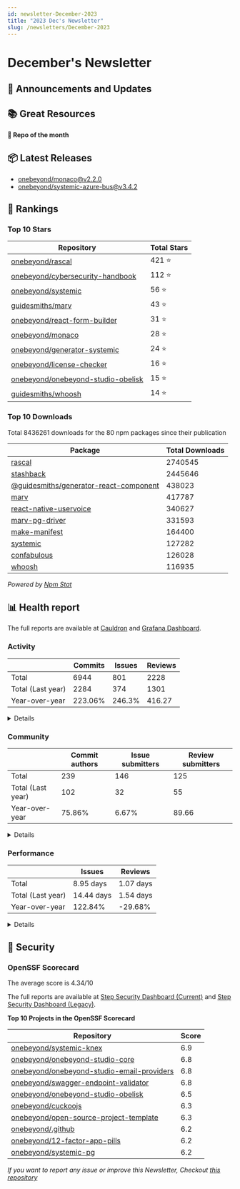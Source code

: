 ```yaml
---
id: newsletter-December-2023
title: "2023 Dec's Newsletter"
slug: /newsletters/December-2023
---
```


# December's Newsletter

## 📢 Announcements and Updates

<!--- @TODO: Manual addition --->

## 📚 Great Resources

<!--- @TODO: Manual addition --->

**👀 Repo of the month**

<!--- @TODO: Manual addition --->


## 📦 Latest Releases

- [onebeyond/monaco@v2.2.0](https://github.com/onebeyond/monaco/releases/tag/v2.2.0)
- [onebeyond/systemic-azure-bus@v3.4.2](https://github.com/onebeyond/systemic-azure-bus/releases/tag/v3.4.2)

## 🥇 Rankings

### Top 10 Stars

| Repository | Total Stars | 
| -- | -- |
| [onebeyond/rascal](https://github.com/onebeyond/rascal) | 421 ⭐️ |
| [onebeyond/cybersecurity-handbook](https://github.com/onebeyond/cybersecurity-handbook) | 112 ⭐️ |
| [onebeyond/systemic](https://github.com/onebeyond/systemic) | 56 ⭐️ |
| [guidesmiths/marv](https://github.com/guidesmiths/marv) | 43 ⭐️ |
| [onebeyond/react-form-builder](https://github.com/onebeyond/react-form-builder) | 31 ⭐️ |
| [onebeyond/monaco](https://github.com/onebeyond/monaco) | 28 ⭐️ |
| [onebeyond/generator-systemic](https://github.com/onebeyond/generator-systemic) | 24 ⭐️ |
| [onebeyond/license-checker](https://github.com/onebeyond/license-checker) | 16 ⭐️ |
| [onebeyond/onebeyond-studio-obelisk](https://github.com/onebeyond/onebeyond-studio-obelisk) | 15 ⭐️ |
| [guidesmiths/whoosh](https://github.com/guidesmiths/whoosh) | 14 ⭐️ |


### Top 10 Downloads

Total 8436261 downloads for the 80 npm packages since their publication

| Package | Total Downloads | 
| -- | -- |
| [rascal](https://www.npmjs.com/package/rascal) | 2740545 |
| [stashback](https://www.npmjs.com/package/stashback) | 2445646 |
| [@guidesmiths/generator-react-component](https://www.npmjs.com/package/@guidesmiths/generator-react-component) | 438023 |
| [marv](https://www.npmjs.com/package/marv) | 417787 |
| [react-native-uservoice](https://www.npmjs.com/package/react-native-uservoice) | 340627 |
| [marv-pg-driver](https://www.npmjs.com/package/marv-pg-driver) | 331593 |
| [make-manifest](https://www.npmjs.com/package/make-manifest) | 164400 |
| [systemic](https://www.npmjs.com/package/systemic) | 127282 |
| [confabulous](https://www.npmjs.com/package/confabulous) | 126028 |
| [whoosh](https://www.npmjs.com/package/whoosh) | 116935 |

_Powered by [Npm Stat](https://github.com/pvorb/npm-stat.com)_


## 📊 Health report

The full reports are available at [Cauldron](https://cauldron.io/project/7192) and [Grafana Dashboard](https://cauldron.io/project/7192/public-kibana).

### Activity

| | Commits | Issues |  Reviews | 
| -- | -- | -- | -- |
| Total | 6944 | 801 | 2228 |
| Total (Last year)	| 2284 | 374 | 1301 |
| Year-over-year | 223.06% | 246.3% | 416.27 |

<details>
    <summary>Details</summary>

- Commits: 454
- Lines/commit: 1297.20
- Lines/commit/file: 0.72
- Issues created: 103
- Issues closed: 50
- Issues open: 261
- Pull requests created: 296
- Pull requests closed: 290
- Pull requests open: 203

</details>


### Community

| | Commit authors | Issue submitters |  Review submitters | 
| -- | -- | -- | -- |
| Total | 239 | 146 | 125 |
| Total (Last year)	| 102 | 32 | 55 |
| Year-over-year | 75.86% | 6.67% | 89.66 |

<details>
    <summary>Details</summary>

**Active People**
- Git Authors: 43
- Issue Authors: 15
- PRs Submitters: 26

**Onboarding**
- Git Authors: 6
- Issue Authors: 6
- PRs Submitters: 4

</details>


### Performance


| | Issues | Reviews | 
| -- | -- | -- |
| Total | 8.95 days | 1.07 days |
| Total (Last year)	| 14.44 days | 1.54 days |
| Year-over-year | 122.84% | -29.68% |


<details>
    <summary>Details</summary>

**Issues**
- Time Open (average): 442.54 days
- Time Open (median): 279.04 days
- Open Issues: 261

**Reviews**
- Time Open (average): 475.5 days
- Time Open (median): 379.91 days
- Open Reviews: 203

</details>


## 🔐 Security

### OpenSSF Scorecard

The average score is 4.34/10

The full reports are available at [Step Security Dashboard (Current)](https://app.stepsecurity.io/github/app/onebeyond/onebeyond/repositories) and [Step Security Dashboard (Legacy)](https://app.stepsecurity.io/github/app/onebeyond/guidesmiths/repositories).


**Top 10 Projects in the OpenSSF Scorecard**


| Repository | Score |
| -- | -- |
| [onebeyond/systemic-knex](https://github.com/onebeyond/systemic-knex) | 6.9 |
| [onebeyond/onebeyond-studio-core](https://github.com/onebeyond/onebeyond-studio-core) | 6.8 |
| [onebeyond/onebeyond-studio-email-providers](https://github.com/onebeyond/onebeyond-studio-email-providers) | 6.8 |
| [onebeyond/swagger-endpoint-validator](https://github.com/onebeyond/swagger-endpoint-validator) | 6.8 |
| [onebeyond/onebeyond-studio-obelisk](https://github.com/onebeyond/onebeyond-studio-obelisk) | 6.5 |
| [onebeyond/cuckoojs](https://github.com/onebeyond/cuckoojs) | 6.3 |
| [onebeyond/open-source-project-template](https://github.com/onebeyond/open-source-project-template) | 6.3 |
| [onebeyond/.github](https://github.com/onebeyond/.github) | 6.2 |
| [onebeyond/12-factor-app-pills](https://github.com/onebeyond/12-factor-app-pills) | 6.2 |
| [onebeyond/systemic-pg](https://github.com/onebeyond/systemic-pg) | 6.2 |

_If you want to report any issue or improve this Newsletter, Checkout [this repository](https://github.com/onebeyond/newsletter-generator)_